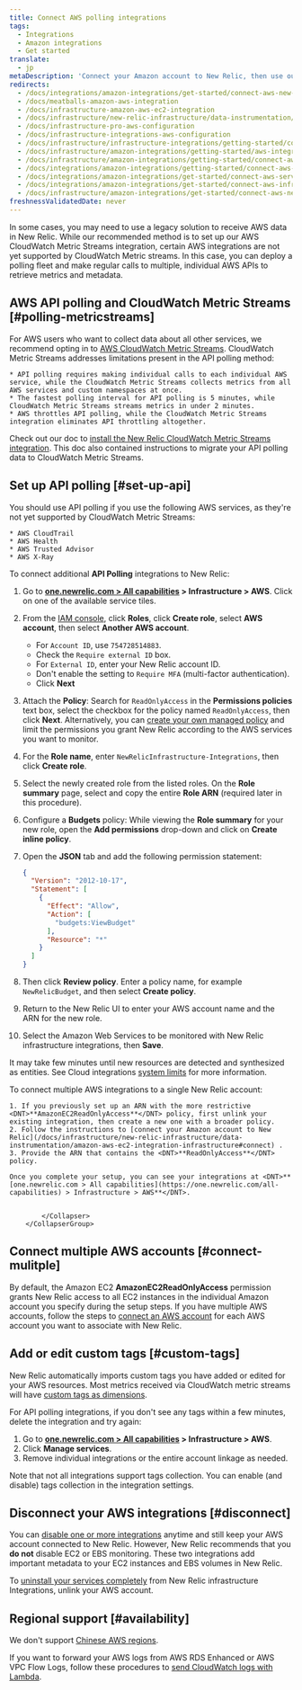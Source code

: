 ```yaml
---
title: Connect AWS polling integrations
tags:
  - Integrations
  - Amazon integrations
  - Get started
translate:
  - jp
metaDescription: 'Connect your Amazon account to New Relic, then use our infrastructure monitoring services with your AWS integrations.'
redirects:
  - /docs/integrations/amazon-integrations/get-started/connect-aws-new-relic-infrastructure-monitoring
  - /docs/meatballs-amazon-aws-integration
  - /docs/infrastructure-amazon-aws-ec2-integration
  - /docs/infrastructure/new-relic-infrastructure/data-instrumentation/amazon-aws-ec2-integration-infrastructure
  - /docs/infrastructure-pro-aws-configuration
  - /docs/infrastructure-integrations-aws-configuration
  - /docs/infrastructure/infrastructure-integrations/getting-started/connect-aws-integrations-infrastructure
  - /docs/infrastructure/amazon-integrations/getting-started/aws-integration-monitoring-infrastructure
  - /docs/infrastructure/amazon-integrations/getting-started/connect-aws-services-infrastructure
  - /docs/integrations/amazon-integrations/getting-started/connect-aws-services-infrastructure
  - /docs/integrations/amazon-integrations/get-started/connect-aws-services-infrastructure
  - /docs/integrations/amazon-integrations/get-started/connect-aws-infrastructure
  - /docs/infrastructure/amazon-integrations/get-started/connect-aws-new-relic-infrastructure-monitoring
freshnessValidatedDate: never
---
```


In some cases, you may need to use a legacy solution to receive AWS data in New Relic. While our recommended method is to set up our AWS CloudWatch Metric Streams integration, certain AWS integrations are not yet supported by CloudWatch Metric streams. In this case, you can deploy a polling fleet and make regular calls to multiple, individual AWS APIs to retrieve metrics and metadata. 

## AWS API polling and CloudWatch Metric Streams [#polling-metricstreams]

For AWS users who want to collect data about all other services, we recommend opting in to [AWS CloudWatch Metric Streams](https://docs.aws.amazon.com/AmazonCloudWatch/latest/monitoring/CloudWatch-Metric-Streams.html). CloudWatch Metric Streams addresses limitations present in the API polling method: 

    * API polling requires making individual calls to each individual AWS service, while the CloudWatch Metric Streams collects metrics from all AWS services and custom namespaces at once.
    * The fastest polling interval for API polling is 5 minutes, while CloudWatch Metric Streams streams metrics in under 2 minutes.
    * AWS throttles API polling, while the CloudWatch Metric Streams integration eliminates API throttling altogether.

Check out our doc to [install the New Relic CloudWatch Metric Streams integration](/docs/infrastructure/amazon-integrations/connect/aws-metric-stream-setup). This doc also contained instructions to migrate your API polling data to CloudWatch Metric Streams. 

## Set up API polling [#set-up-api]

You should use API polling if you use the following AWS services, as they're not yet supported by CloudWatch Metric Streams: 

    * AWS CloudTrail
    * AWS Health
    * AWS Trusted Advisor
    * AWS X-Ray



<CollapserGroup>
    <Collapser
        id="setup-individual"
        title="TEST"
    >

To connect additional <DNT>**API Polling**</DNT> integrations to New Relic:

1. Go to <DNT>**[one.newrelic.com > All capabilities](https://one.newrelic.com/all-capabilities) > Infrastructure > AWS**</DNT>. Click on one of the available service tiles.
2. From the [IAM console](https://console.aws.amazon.com/iam/home?#/roles), click <DNT>**Roles**</DNT>, click <DNT>**Create role**</DNT>, select <DNT>**AWS account**</DNT>, then select <DNT>**Another AWS account**</DNT>.

   * For `Account ID`, use `754728514883`.
   * Check the `Require external ID` box.
   * For `External ID`, enter your New Relic account ID.
   * Don't enable the setting to `Require MFA` (multi-factor authentication).
   * Click <DNT>**Next**</DNT>
3. Attach the <DNT>**Policy**</DNT>: Search for `ReadOnlyAccess` in the <DNT>**Permissions policies**</DNT> text box, select the checkbox for the policy named `ReadOnlyAccess`, then click <DNT>**Next**</DNT>. Alternatively, you can [create your own managed policy](/docs/integrations/amazon-integrations/getting-started/integrations-managed-policies) and limit the permissions you grant New Relic according to the AWS services you want to monitor.
4. For the <DNT>**Role name**</DNT>, enter `NewRelicInfrastructure-Integrations`, then click <DNT>**Create role**</DNT>.
5. Select the newly created role from the listed roles. On the <DNT>**Role summary**</DNT> page, select and copy the entire <DNT>**Role ARN**</DNT> (required later in this procedure).
6. Configure a <DNT>**Budgets**</DNT> policy: While viewing the <DNT>**Role summary**</DNT> for your new role, open the <DNT>**Add permissions**</DNT> drop-down and click on <DNT>**Create inline policy**</DNT>.
7. Open the <DNT>**JSON**</DNT> tab and add the following permission statement:

   ```json
   {
     "Version": "2012-10-17",
     "Statement": [
       {
         "Effect": "Allow",
         "Action": [
           "budgets:ViewBudget"
         ],
         "Resource": "*"
       }
     ]
   }
   ```
8. Then click <DNT>**Review policy**</DNT>. Enter a policy name, for example `NewRelicBudget`, and then select <DNT>**Create policy**</DNT>.
9. Return to the New Relic UI to enter your AWS account name and the ARN for the new role.
10. Select the Amazon Web Services to be monitored with New Relic infrastructure integrations, then <DNT>**Save**</DNT>.

It may take few minutes until new resources are detected and synthesized as entities. See Cloud integrations [system limits](/docs/data-apis/manage-data/view-system-limits) for more information.

</Collapser>
<Collapser
    id="setup-multiple"
    title="INSERT_TITLE_HERE"
>
    To connect multiple AWS integrations to a single New Relic account:

    1. If you previously set up an ARN with the more restrictive <DNT>**AmazonEC2ReadOnlyAccess**</DNT> policy, first unlink your existing integration, then create a new one with a broader policy.
    2. Follow the instructions to [connect your Amazon account to New Relic](/docs/infrastructure/new-relic-infrastructure/data-instrumentation/amazon-aws-ec2-integration-infrastructure#connect) .
    3. Provide the ARN that contains the <DNT>**ReadOnlyAccess**</DNT> policy.

    Once you complete your setup, you can see your integrations at <DNT>**[one.newrelic.com > All capabilities](https://one.newrelic.com/all-capabilities) > Infrastructure > AWS**</DNT>.


            </Collapser>
        </CollapserGroup>

## Connect multiple AWS accounts [#connect-mulitple]

By default, the Amazon EC2 <DNT>**AmazonEC2ReadOnlyAccess**</DNT> permission grants New Relic access to all EC2 instances in the individual Amazon account you specify during the setup steps. If you have multiple AWS accounts, follow the steps to [connect an AWS account](#connect) for each AWS account you want to associate with New Relic.

## Add or edit custom tags [#custom-tags]

New Relic automatically imports custom tags you have added or edited for your AWS resources. Most metrics received via CloudWatch metric streams will have [custom tags as dimensions](/docs/integrations/amazon-integrations/aws-integrations-list/aws-metric-stream/#tags-collection).

For API polling integrations, if you don't see any tags within a few minutes, delete the integration and try again:

1. Go to <DNT>**[one.newrelic.com > All capabilities](https://one.newrelic.com/all-capabilities) > Infrastructure > AWS**</DNT>.
2. Click <Icon name="fe-edit-2"/> <DNT>**Manage services**</DNT>.
3. Remove individual integrations or the entire account linkage as needed.

Note that not all integrations support tags collection. You can enable (and disable) tags collection in the integration settings.

## Disconnect your AWS integrations [#disconnect]

You can [disable one or more integrations](/docs/infrastructure/install-infrastructure-agent/update-or-uninstall/uninstall-infrastructure-integrations/#uninstall-aws) anytime and still keep your AWS account connected to New Relic. However, New Relic recommends that you <DNT>**do not**</DNT> disable EC2 or EBS monitoring. These two integrations add important metadata to your EC2 instances and EBS volumes in New Relic.

To [uninstall your services completely](/docs/infrastructure/new-relic-infrastructure/installation/uninstall-infrastructure-agent#unlink-aws) from New Relic infrastructure Integrations, unlink your AWS account.

## Regional support [#availability]

We don't support [Chinese AWS regions](/docs/integrations/amazon-integrations/troubleshooting/invalid-principal-error-unsupported-aws-regions).

If you want to forward your AWS logs from AWS RDS Enhanced or AWS VPC Flow Logs, follow these procedures to [send CloudWatch logs with Lambda](/docs/logs/forward-logs/aws-lambda-sending-cloudwatch-logs).
